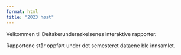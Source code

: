 ```yaml
---
format: html
title: "2023 høst"
---
```


Velkommen til Deltakerundersøkelsenes interaktive rapporter. 

Rapportene står oppført under det semesteret dataene ble innsamlet. 